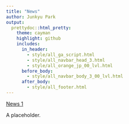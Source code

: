 ```yaml
---
title: "News"
author: Junkyu Park
output: 
  prettydoc::html_pretty:
    theme: cayman
    highlight: github
    includes:
      in_header: 
        - style/all_ga_script.html
        - style/all_navbar_head_3.html
        - style/all_orange_jp_00_lvl.html
      before_body:
        - style/all_navbar_body_3_00_lvl.html
      after_body:
        - style/all_footer.html
---
```


[News 1](news/news1.html)

A placeholder.




